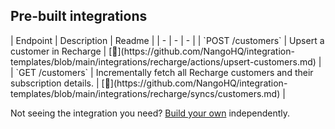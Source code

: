 
## Pre-built integrations

<AccordionGroup>


<Accordion title="Customers">
| Endpoint | Description | Readme |
| - | - | - |
| `POST /customers` | Upsert a customer in Recharge | [🔗](https://github.com/NangoHQ/integration-templates/blob/main/integrations/recharge/actions/upsert-customers.md) |
| `GET /customers` | Incrementally fetch all Recharge customers and their subscription details. | [🔗](https://github.com/NangoHQ/integration-templates/blob/main/integrations/recharge/syncs/customers.md) |
</Accordion>

</AccordionGroup>

<Tip>Not seeing the integration you need? [Build your own](https://docs.nango.dev/guides/platform/functions) independently.</Tip>
